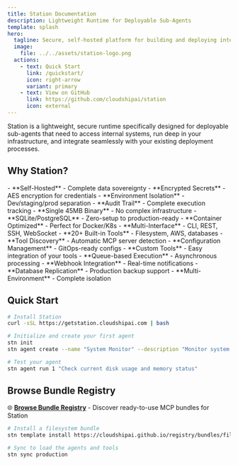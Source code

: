 ```yaml
---
title: Station Documentation
description: Lightweight Runtime for Deployable Sub-Agents
template: splash
hero:
  tagline: Secure, self-hosted platform for building and deploying intelligent sub-agents
  image:
    file: ../../assets/station-logo.png
  actions:
    - text: Quick Start
      link: /quickstart/
      icon: right-arrow
      variant: primary
    - text: View on GitHub
      link: https://github.com/cloudshipai/station
      icon: external
---
```



Station is a lightweight, secure runtime specifically designed for deployable sub-agents that need to access internal systems, run deep in your infrastructure, and integrate seamlessly with your existing deployment processes.

## Why Station?

<CardGrid>
  <Card title="🔐 Secure by Design" icon="lock">
    - **Self-Hosted** - Complete data sovereignty
    - **Encrypted Secrets** - AES encryption for credentials  
    - **Environment Isolation** - Dev/staging/prod separation
    - **Audit Trail** - Complete execution tracking
  </Card>
  
  <Card title="⚡ Lightweight Runtime" icon="rocket">
    - **Single 45MB Binary** - No complex infrastructure
    - **SQLite/PostgreSQL** - Zero-setup to production-ready
    - **Container Optimized** - Perfect for Docker/K8s
    - **Multi-Interface** - CLI, REST, SSH, WebSocket
  </Card>
  
  <Card title="🔧 MCP Integration" icon="puzzle">
    - **20+ Built-in Tools** - Filesystem, AWS, databases
    - **Tool Discovery** - Automatic MCP server detection
    - **Configuration Management** - GitOps-ready configs
    - **Custom Tools** - Easy integration of your tools
  </Card>
  
  <Card title="🏗️ Production Ready" icon="setting">
    - **Queue-based Execution** - Asynchronous processing
    - **Webhook Integration** - Real-time notifications
    - **Database Replication** - Production backup support
    - **Multi-Environment** - Complete isolation
  </Card>
</CardGrid>

## Quick Start

```bash
# Install Station
curl -sSL https://getstation.cloudshipai.com | bash

# Initialize and create your first agent
stn init
stn agent create --name "System Monitor" --description "Monitor system resources"

# Test your agent
stn agent run 1 "Check current disk usage and memory status"
```

## Browse Bundle Registry

🌐 **[Browse Bundle Registry](https://cloudshipai.github.io/registry)** - Discover ready-to-use MCP bundles for Station

```bash
# Install a filesystem bundle
stn template install https://cloudshipai.github.io/registry/bundles/filesystem-bundle.tar.gz

# Sync to load the agents and tools
stn sync production
```